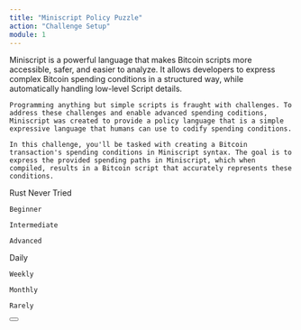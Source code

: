 ```yaml
---
title: "Miniscript Policy Puzzle"
action: "Challenge Setup"
module: 1
---
```


<IntroductionCard title="Introduction" subtitle="Welcome to the Miniscript Policy Puzzle Challenge!">
    Miniscript is a powerful language that makes Bitcoin scripts more accessible, safer, and easier to analyze. It allows developers to express complex Bitcoin spending conditions in a structured way, while automatically handling low-level Script details.

    Programming anything but simple scripts is fraught with challenges. To address these challenges and enable advanced spending coditions, Miniscript was created to provide a policy language that is a simple expressive language that humans can use to codify spending conditions.

    In this challenge, you'll be tasked with creating a Bitcoin transaction's spending conditions in Miniscript syntax. The goal is to express the provided spending paths in Miniscript, which when compiled, results in a Bitcoin script that accurately represents these conditions.
</IntroductionCard>

<Dropdown title="Pre-challenge Assessment">
  <DropdownItem tag="language" title="Preferred Language:" content="Which language would you like to use? We'll create a Git repository with starter code for you to work on." isExpandable={true}>
    Rust
  </DropdownItem>

  <DropdownItem tag="proficiency" title="Language Proficiency:" content="Which language would you like to use? We'll create a Git repository with starter code for you to work on." isExpandable={true}>
    Never Tried

    Beginner

    Intermediate

    Advanced
  </DropdownItem>

  <DropdownItem tag="frequency" title="Practice Frequency:" content="How often do you want to practice coding?" isExpandable={true}>
    Daily

    Weekly

    Monthly

    Rarely
  </DropdownItem>
</Dropdown>

<Button title="Continue" link="/module-2/instructions" />
